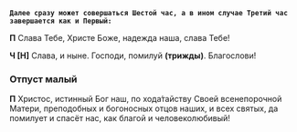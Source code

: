 **`Далее сразу может совершаться Шестой час, а в ином случае Третий час завершается как и Первый:`**

**П** Слава Тебе, Христе Боже, надежда наша, слава Тебе!

**Ч [Н]** Слава, и ныне. Господи, помилуй **(трижды)**. Благослови!

### Отпуст малый

**П** Христос, истинный Бог наш, по хода́тайству Своей всенепорочной Матери, преподобных и богоносных отцов наших, и всех святых, да помилует и спасёт нас, как благой и человеколюбивый!
